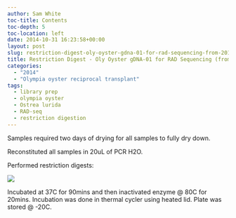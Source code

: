 ```yaml
---
author: Sam White
toc-title: Contents
toc-depth: 5
toc-location: left
date: 2014-10-31 16:23:58+00:00
layout: post
slug: restriction-digest-oly-oyster-gdna-01-for-rad-sequencing-from-20141029
title: Restriction Digest - Oly Oyster gDNA-01 for RAD Sequencing (from 20141029)
categories:
  - "2014"
  - "Olympia oyster reciprocal transplant"
tags:
  - library prep
  - olympia oyster
  - Ostrea lurida
  - RAD-seq
  - restriction digestion
---
```


Samples required two days of drying for all samples to fully dry down.

Reconstituted all samples in 20uL of PCR H2O.

Performed restriction digests:

![](https://eagle.fish.washington.edu/Arabidopsis/20141031%20-%20OlyRADdigests.JPG)

Incubated at 37C for 90mins and then inactivated enzyme @ 80C for 20mins. Incubation was done in thermal cycler using heated lid. Plate was stored @ -20C.
